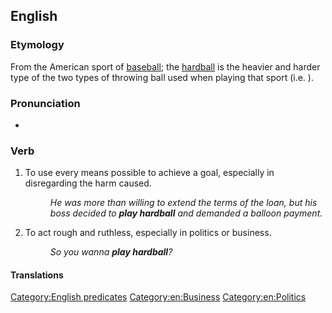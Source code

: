 ==English==

===Etymology===
From the American sport of [[baseball]]; the [[hardball]] is the heavier and harder type of the two types of throwing ball used when playing that sport (i.e. {{m|en|softball}}).

===Pronunciation===
* {{audio|en|En-au-play hardball.ogg|Audio (AU)}}

===Verb===
{{en-verb|*}}

# {{lb|en|idiomatic}} To use every means possible to achieve a goal, especially in disregarding the harm caused.
#: ''He was more than willing to extend the terms of the loan, but his boss decided to '''play hardball''' and demanded a balloon payment.''
# {{lb|en|idiomatic}} To act rough and ruthless, especially in politics or business.
#: ''So you wanna '''play hardball'''?''

====Translations====
{{trans-top}}
{{trans-mid}}
{{trans-bottom}}

[[Category:English predicates]]
[[Category:en:Business]]
[[Category:en:Politics]]